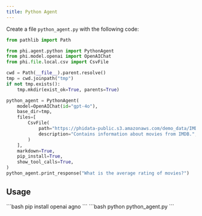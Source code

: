 ```yaml
---
title: Python Agent
---
```


Create a file `python_agent.py` with the following code:

```python python_agent.py
from pathlib import Path

from phi.agent.python import PythonAgent
from phi.model.openai import OpenAIChat
from phi.file.local.csv import CsvFile

cwd = Path(__file__).parent.resolve()
tmp = cwd.joinpath("tmp")
if not tmp.exists():
    tmp.mkdir(exist_ok=True, parents=True)

python_agent = PythonAgent(
    model=OpenAIChat(id="gpt-4o"),
    base_dir=tmp,
    files=[
        CsvFile(
            path="https://phidata-public.s3.amazonaws.com/demo_data/IMDB-Movie-Data.csv",
            description="Contains information about movies from IMDB.",
        )
    ],
    markdown=True,
    pip_install=True,
    show_tool_calls=True,
)
python_agent.print_response("What is the average rating of movies?")
```

## Usage

<Steps>
  <Snippet file="create-venv-step.mdx" />

  <Step title="Install libraries">
    ```bash
    pip install openai agno
    ```
  </Step>

  <Step title="Run the agent">
    ```bash
    python python_agent.py
    ```
  </Step>

</Steps>

